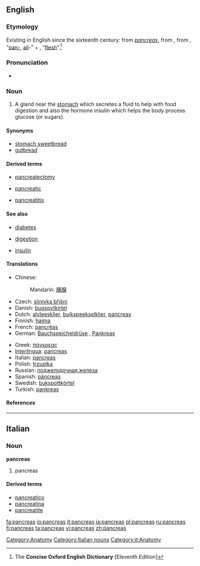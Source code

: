 {{see|pancréas}}
==English==

===Etymology===
Existing in English since the sixteenth century: from {{L.}} ''[[#Latin|pancreas]]'', from {{AGr.}} '''{{polytonic|[[πάγκρεας]]}}''' {{italbrac|pankreas}}, from '''{{polytonic|[[παν-]]}}''' {{italbrac|pan-}}, “[[pan-#English|pan-]], [[all#English|all]]-” + '''{{polytonic|[[κρέας]]}}''' {{italbrac|kreas}}, “[[flesh]]”.<ref name="COED-etym">The '''Concise Oxford English Dictionary''' [Eleventh Edition]</ref>

===Pronunciation===
* {{UK}} {{IPA|/ˈpæŋkɹɪəs/}}

===Noun===
{{en-noun|pancreases|pl2=pancreata}}

# {{anatomy}} A gland near the [[stomach]] which secretes a fluid to help with food digestion and also the hormone insulin which helps the body process glucose (or sugars).

====Synonyms====
* [[stomach sweetbread]]
* [[gutbread]]

====Derived terms====
{{rel-top3|Derived terms}}
* [[pancreatectomy]]
{{rel-mid3}}
* [[pancreatic]]
{{rel-mid3}}
* [[pancreatitis]]
{{rel-bottom}}

====See also====
{{rel-top|See also}}
* [[diabetes]]
{{rel-mid3}}
* [[digestion]]
{{rel-mid3}}
* [[insulin]]
{{rel-bottom}}

====Translations====
{{trans-top|A pancreas}}
*Chinese:
*:Mandarin: [[胰腺]] {{italbrac|yíxiàn}}
*Czech: [[slinivka břišní]] {{f}}
*Danish: [[bugspytkirtel]] {{c}}
*Dutch: [[alvleesklier]], [[buikspeekselklier]], [[#Dutch|pancreas]]
*Finnish: [[haima]]
*French: [[pancréas]] {{m}}
*German: [[Bauchspeicheldrüse]] {{f}}, [[Pankreas]] {{n}}
{{trans-mid}}
*Greek: [[πάγκρεας]] {{italbrac|pá[ŋ]kreas}} {{n}}
*[[Interlingua]]: [[#Interlingua|pancreas]]
*Italian: [[#Italian|pancreas]] {{m}}
*Polish: [[trzustka]] {{f}}
*Russian: [[поджелудочная железа]] {{italbrac|podželúdočnaja železá}} {{f}}
*Spanish: [[páncreas]] {{m}}
*Swedish: [[bukspottkörtel]] {{c}}
*Turkish: [[pankreas]]
{{trans-bottom}}

====References====
<references/>

[[Category:Anatomy]]

----

==Italian==

===Noun===
'''pancreas''' {{m}} {{inv}}

# pancreas

====Derived terms====
*[[pancreatico]]
*[[pancreatina]]
*[[pancreatite]]

[[Category:Italian nouns]]
[[Category:it:Anatomy]]

[[fa:pancreas]]
[[io:pancreas]]
[[it:pancreas]]
[[ja:pancreas]]
[[pl:pancreas]]
[[ru:pancreas]]
[[fi:pancreas]]
[[ta:pancreas]]
[[vi:pancreas]]
[[zh:pancreas]]